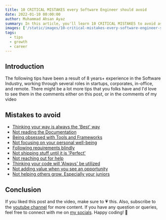 ```yaml
---
title: 10 CRITICAL MISTAKES every Software Engineer should avoid
date: 2022-01-10 00:00:00
author: Muhammad Ahsan Ayaz
summary: In this article, you'll learn 10 CRITICAL MISTAKES to avoid as a Software Engineer.
images: ['/static/images/10-critical-mistakes-every-software-engineer-should-avoid/cover.png']
tags:
  - tips
  - growth
  - career
---
```


## Introduction

The following tips have been a result of 8 years+ experience in the Software Industry, working through several roles in startups, corporates, in-office, and remote. There might be a lot more tips that you folks have and I'd love to see them in the comments either on this post, or in the comments of my video

<div className="mt-30">
  <EmbeddedYouTubeVideo src="https://www.youtube.com/embed/ZNZu1Wlm7_E" />
</div>

## Mistakes to avoid

- [Thinking your way is always the 'Best' way](https://www.youtube.com/watch?v=ZNZu1Wlm7_E&t=36s)
- [Not reading the Documentation](https://www.youtube.com/watch?v=ZNZu1Wlm7_E&t=112s)
- [Being obsessed with Tools and Frameworks](https://www.youtube.com/watch?v=ZNZu1Wlm7_E&t=166s)
- [Not focusing on your personal well-being](https://www.youtube.com/watch?v=ZNZu1Wlm7_E&t=232s)
- [Following requirements blindly](https://www.youtube.com/watch?v=ZNZu1Wlm7_E&t=323s)
- [Not shipping stuff until it is 'Perfect'](https://www.youtube.com/watch?v=ZNZu1Wlm7_E&t=401s)
- [Not reaching out for help](https://www.youtube.com/watch?v=ZNZu1Wlm7_E&t=472s)
- [Thinking your code will 'Always' be utilized](https://www.youtube.com/watch?v=ZNZu1Wlm7_E&t=613s)
- [Not adding value when you see an opportunity](https://www.youtube.com/watch?v=ZNZu1Wlm7_E&t=691s)
- [Not helping others grow. Especially your juniors](https://www.youtube.com/watch?v=ZNZu1Wlm7_E&t=735s)

## Conclusion

If you liked this post and the video, make sure to 💗 this. Also, subscribe to the [youtube channel](https://youtube.com/codewithahsan) for more content.
If you have any question or queries, feel free to connect with me on [my socials](https://bio.link/muhd_ahsanayaz).
Happy coding! 🙌
